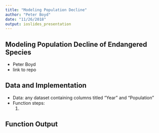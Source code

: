 ```yaml
---
title: "Modeling Population Decline"
author: "Peter Boyd"
date: "11/26/2018"
output: ioslides_presentation
---
```


## Modeling Population Decline of Endangered Species

- Peter Boyd
- link to repo


## Data and Implementation

- Data: any dataset containing columns titled "Year" and "Population"
- Function steps:
    1) 

## Function Output

## 